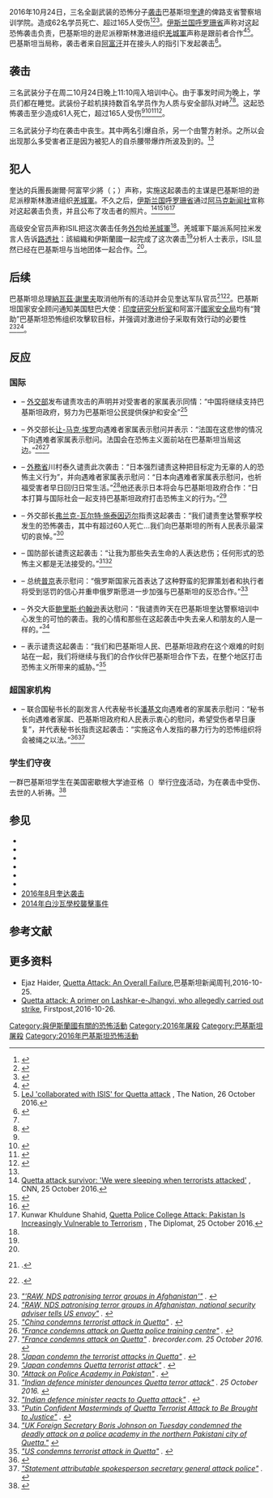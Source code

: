 {{Infobox civilian attack
| title = 奎达警察培训学院袭击
| partof = 
| image = 
| image_size = 
| alt = 
| caption = 
| map = 
| map_size = 
| map_alt = 
| map_caption = 
| location = [[巴基斯坦|巴基斯坦]][[俾路支省|俾路支省]][[奎达|奎达]]俾路支省警察培训学院
| target = 警察培训中心
| coordinates = 
| date = {{start date|2016|10|24|df=yes}}
| time = 
| timezone = 
| type = [[枪击事件|枪击事件]]、[[自杀式爆炸|自杀式爆炸]]、[[劫持人质|劫持人质]]
| fatalities = 62
| injuries = 165+
| victims = <!-- or | victim = -->
| perpetrators =  [[伊斯兰国呼罗珊省|伊斯兰国呼罗珊省]]<br/>[[羌城軍|羌城軍]]
| assailants = <!-- or | assailant = -->
| susperps =  
| weapons = 
| numparts = 3 
| dfens = <!-- or | dfen = -->
| motive = 
| inquiry = 
| coroner = 
| accused = 
| convicted = 
| verdict = 
| convictions = 
| charges = 
| litigation = 
| website = <!-- {{URL|example.com}} -->
| module =
}}
2016年10月24日，三名全副武装的恐怖分子[[恐怖袭击|袭击]]巴基斯坦[[奎達|奎達]]的俾路支省警察培训学院。造成62名学员死亡、超过165人受伤<ref>{{cite web|url=http://www.dawn.com/news/1291999/60-killed-in-twin-suicide-attacks-as-terrorists-storm-police-training-college-in-quetta|title=60 killed in twin suicide attacks as terrorists storm police training college in Quetta|first1=Syed Ali|last1=Shah|first2=Hafeezullah|last2=Sherani|date=2016-10-24|publisher=Dawn|language=en|accessdate=2016-10-25|archive-date=2016-10-25|archive-url=https://web.archive.org/web/20161025174458/http://www.dawn.com/news/1291999/60-killed-in-twin-suicide-attacks-as-terrorists-storm-police-training-college-in-quetta|dead-url=no}}</ref><ref name="auto1">{{cite web|url=http://tribune.com.pk/story/1208735/militants-attack-police-training-centre-quetta/|title=61 killed, at least 165 injured as militants storm police training centre in Quetta|date=2016-10-24|publisher=The Express Tribune|accessdate=2016-10-25|language=en|archive-date=2016-10-26|archive-url=https://web.archive.org/web/20161026165023/http://tribune.com.pk/story/1208735/militants-attack-police-training-centre-quetta/|dead-url=no}}</ref><ref>{{cite web|title=At Least 61 Die as Militants Storm Police College Near Quetta, Pakistan|url=http://www.nytimes.com/2016/10/25/world/asia/quetta-police-militants-attack.html|publisher=The New York Times|date=2016-10-24|accessdate=2016-10-25|language=en|archive-date=2016-10-25|archive-url=https://web.archive.org/web/20161025013556/http://www.nytimes.com/2016/10/25/world/asia/quetta-police-militants-attack.html|dead-url=no}}</ref>。[[伊斯兰国呼罗珊省|伊斯兰国呼罗珊省]]声称对这起恐怖袭击负责，巴基斯坦的逊尼派穆斯林激进组织[[羌城軍|羌城軍]]声称是跟前者合作<ref name="auto">{{cite web|title=Quetta attack survivor: 'We were sleeping when terrorists attacked'|url=http://edition.cnn.com/2016/10/24/world/pakistan-police-academy-attack/index.html|publisher=CNN|accessdate=2016-10-25|language=en|archive-date=2016-10-25|archive-url=https://web.archive.org/web/20161025235521/http://edition.cnn.com/2016/10/24/world/pakistan-police-academy-attack/index.html|dead-url=no}}</ref><ref name="collaborated">[http://nation.com.pk/national/26-Oct-2016/lej-collaborated-with-isis-for-quetta-attack LeJ 'collaborated with ISIS' for Quetta attack] {{Wayback|url=http://nation.com.pk/national/26-Oct-2016/lej-collaborated-with-isis-for-quetta-attack |date=20161028112405 }}, The Nation, 26 October 2016.</ref>。巴基斯坦当局称，袭击者来自[[阿富汗|阿富汗]]并在接头人的指引下发起袭击<ref>{{cite news|url=http://www.dawn.com/news/1292349/assailants-came-from-afghanistan-pm-told|title=Assailants came from Afghanistan, PM told|work=Dawn|date=26 October 2016|accessdate=2016-10-26|language=en|archive-date=2016-10-26|archive-url=https://web.archive.org/web/20161026232003/http://www.dawn.com/news/1292349/assailants-came-from-afghanistan-pm-told|dead-url=no}}</ref>。

== 袭击 ==
三名武装分子在周二10月24日晚上11:10闯入培训中心。由于事发时间为晚上，学员们都在睡觉。武装份子趁机挟持数百名学员作为人质与安全部队对峙<ref name="auto1"/><ref>{{cite web|url=http://timesofindia.indiatimes.com/world/pakistan/At-least-60-killed-over-100-injured-in-Pak-police-academy-attack/articleshow/55042406.cms|title=At least 60 killed, over 100 injured in Pak police academy attack|date=2016-10-25|publisher=Times of India|accessdate=2016-10-25|language=en|archive-date=2016-10-25|archive-url=https://web.archive.org/web/20161025041454/http://timesofindia.indiatimes.com/world/pakistan/At-least-60-killed-over-100-injured-in-Pak-police-academy-attack/articleshow/55042406.cms|dead-url=no}}</ref>。这起恐怖袭击至少造成61人死亡，超过165人受伤<ref name="auto"/><ref>{{cite web|title=Quetta attack death toll rises to 61, over 165 injured|url=http://www.samaa.tv/pakistan/2016/10/quetta-attack-death-toll-rises-to-61-over-160-injured/|website=samaa.tv|publisher=Samaa Web Desk|accessdate=2016-10-25|language=en|archive-date=2016-10-25|archive-url=https://web.archive.org/web/20161025235943/http://www.samaa.tv/pakistan/2016/10/quetta-attack-death-toll-rises-to-61-over-160-injured/|dead-url=no}}</ref><ref name="rt">{{cite web|url=https://www.rt.com/news/363951-pakistan-cadets-hostage-militants/|title=50 killed, dozens injured in attack on Pakistani police training center – reports|publisher=Russia Today|accessdate=2016-10-24|language=en|archive-date=2016-10-24|archive-url=https://web.archive.org/web/20161024235001/https://www.rt.com/news/363951-pakistan-cadets-hostage-militants/|dead-url=no}}</ref><ref name="bbc">{{cite web|title=Quetta police college attack leaves dozens dead|url=http://www.bbc.com/news/world-asia-37757914|website=bbc.com|publisher=BBC|accessdate=2016-10-24|language=en|archive-date=2016-10-25|archive-url=https://web.archive.org/web/20161025033928/http://www.bbc.com/news/world-asia-37757914|dead-url=no}}</ref>。

三名武装分子均在袭击中丧生。其中两名引爆{{tsl|en|Explosive belt|炸药腰带|自杀腰带}}自杀，另一个由警方射杀。之所以会出现那么多受害者正是因为被犯人的自杀腰带爆炸所波及到的。<ref name="bbc"/>

== 犯人 ==
奎达{{tsl|en|Frontier Corps|邊境兵團}}的兵團長謝爾·阿富罕少將（{{lang|ur|شیر افگن}}；{{lang|en|Sher Afgan}}）声称，实施这起袭击的主谋是巴基斯坦的逊尼派穆斯林激进组织[[羌城軍|羌城軍]]。不久之后，[[伊斯兰国呼罗珊省|伊斯兰国呼罗珊省]]通过[[阿马克新闻社|阿马克新闻社]]宣称对这起袭击负责，并且公布了攻击者的照片。<ref name=CNN>[http://edition.cnn.com/2016/10/24/world/pakistan-police-academy-attack/?sr=google_news Quetta attack survivor: 'We were sleeping when terrorists attacked'] {{Wayback|url=http://edition.cnn.com/2016/10/24/world/pakistan-police-academy-attack/?sr=google_news |date=20161027061505 }}, CNN, 25 October 2016.</ref><ref name=NYT>{{cite news |author=Salman Masood |url=http://www.nytimes.com/2016/10/26/world/asia/quetta-attack-isis-pakistan.html?_r=0 |title=Pakistan Reels After Attack on Police Training College Leaves 61 Dead |publisher=The New York Times |date=2016-10-25 |accessdate=2016-10-30 |archive-date=2016-10-30 |archive-url=https://web.archive.org/web/20161030041649/http://www.nytimes.com/2016/10/26/world/asia/quetta-attack-isis-pakistan.html?_r=0 }}</ref><ref name=Reuters>{{cite web |url=http://www.reuters.com/article/us-pakistan-attack-idUSKCN12O2M6 |title=Islamic State claims attack on Pakistan police academy, 59 dead |date=2016-10-25 |publisher= |accessdate=2016-10-25 |via=Reuters |language=en |archive-date=2019-01-07 |archive-url=https://web.archive.org/web/20190107032216/https://www.reuters.com/article/us-pakistan-attack-idUSKCN12O2M6 |dead-url=no }}</ref><ref name="Diplomat">Kunwar Khuldune Shahid, [http://thediplomat.com/2016/10/quetta-police-college-attack-pakistan-is-increasingly-vulnerable-to-terrorism/ Quetta Police College Attack: Pakistan Is Increasingly Vulnerable to Terrorism] {{Wayback|url=http://thediplomat.com/2016/10/quetta-police-college-attack-pakistan-is-increasingly-vulnerable-to-terrorism/ |date=20161027121027 }}, The Diplomat, 25 October 2016.</ref>

高级安全官员声称ISIL把这次袭击任务[[外判|外包]]给[[羌城軍|羌城軍]]<ref name="NYT"/>。羌城軍下屬派系阿拉米发言人告诉[[路透社|路透社]]：該組織和伊斯蘭國一起完成了这次袭击<ref name="collaborated"/>分析人士表示，ISIL显然已经在巴基斯坦与当地团体一起合作。<ref name="Reuters"/>。

== 后续 ==
巴基斯坦总理[[納瓦茲·謝里夫|納瓦茲·謝里夫]]取消他所有的活动并会见奎达军队官员<ref>{{cite web |url=http://dunyanews.tv/en/Pakistan/358213-PM-postpones-all-engagements-after-Quetta-police-a |title="PM postpones all engagements after Quetta police academy attack" |access-date=2016-10-30 |archive-date=2016-10-27 |archive-url=https://web.archive.org/web/20161027093617/http://dunyanews.tv/en/Pakistan/358213-PM-postpones-all-engagements-after-Quetta-police-a }}.</ref><ref>{{cite web |url=https://www.thenews.com.pk/latest/159798-PM-Nawaz-to-chair-security-meeting-in-Quetta |title="PPM Nawaz to chair security meeting in Quetta" |access-date=2016-10-30 |archive-date=2016-10-27 |archive-url=https://web.archive.org/web/20161027130415/https://www.thenews.com.pk/latest/159798-PM-Nawaz-to-chair-security-meeting-in-Quetta }}.</ref>。巴基斯坦国家安全顾问{{tsl|en|Naseer Khan Janjua|江諸華}}通知美国駐巴大使{{Link-en|大衛·黑爾 (美國外交官)|David Hale (diplomat)|大衛·黑爾}}：[[印度研究分析室|印度研究分析室]]和阿富汗[[國家安全局_(阿富汗)|國家安全局]]均有“贊助”巴基斯坦恐怖组织攻擊软目标，并强调对激进份子采取有效行动的必要性<ref><cite class="citation news">[http://nation.com.pk/national/26-Oct-2016/raw-nds-patronising-terror-groups-in-afghanistan "'RAW, NDS patronising terror groups in Afghanistan'"] {{Wayback|url=http://nation.com.pk/national/26-Oct-2016/raw-nds-patronising-terror-groups-in-afghanistan |date=20161030052030 }}. </cite></ref><ref><cite class="citation news">[http://www.dawn.com/news/1292399/ "RAW, NDS patronising terror groups in Afghanistan, national security adviser tells US envoy"] {{Wayback|url=http://www.dawn.com/news/1292399/ |date=20161029141613 }}. </cite></ref>。

== 反应 ==

=== 国际 ===
* {{flag|China}} – [[中华人民共和国外交部|外交部]]发布谴责攻击的声明并对受害者的家属表示同情：“中国将继续支持巴基斯坦政府，努力为巴基斯坦公民提供保护和安全”<ref><cite class="citation web">[https://www.thenews.com.pk/latest/159829-China-condemns-terrorist-attack-in-Quetta "China condemns terrorist attack in Quetta"] {{Wayback|url=https://www.thenews.com.pk/latest/159829-China-condemns-terrorist-attack-in-Quetta |date=20161028214928 }}. </cite></ref> 

* {{flag|France}} – 外交部长[[让-马克·埃罗|让-马克·埃罗]]向遇难者家属表示慰问并表示：“法国在这悲惨的情况下向遇难者家属表示慰问。法国会在恐怖主义面前站在巴基斯坦当局这边。”<ref><cite class="citation web">[https://en.dailypakistan.com.pk/pakistan/france-condemns-attack-on-quetta-police-training-centre/ "France condemns attack on Quetta police training centre"] {{Wayback|url=https://en.dailypakistan.com.pk/pakistan/france-condemns-attack-on-quetta-police-training-centre/ |date=20161028215101 }}. </cite></ref><ref><cite class="citation web">[http://www.brecorder.com/pakistan/general-news/324873-france-condemns-terrorist-attack-in-quetta.html "France condemns attack on Quetta"] {{Wayback|url=http://www.brecorder.com/pakistan/general-news/324873-france-condemns-terrorist-attack-in-quetta.html |date=20161027132516 }}. brecorder.com. 25 October 2016<span class="reference-accessdate">. </span></cite></ref> 

* {{flag|Japan}} – [[日本外務省|外務省]]{{Link-ja|外務發言人|外務報道官|發言人}}川村泰久谴责此次袭击：“日本强烈谴责这种把目标定为无辜的人的恐怖主义行为”，并向遇难者家属表示慰问：“日本向遇难者家属表示慰问，也祈福受害者早日回归日常生活。”<ref><cite class="citation web">[https://www.thenews.com.pk/latest/141273-Japan-condemn-terrorist-attacks-QuettafromNewsdog=1 "Japan condemn the terrorist attacks in Quetta"] {{Wayback|url=https://www.thenews.com.pk/latest/141273-Japan-condemn-terrorist-attacks-QuettafromNewsdog=1 |date=20161028152409 }}. </cite></ref>他还表示日本将会与巴基斯坦政府合作：“日本打算与国际社会一起支持巴基斯坦政府打击恐怖主义的行为。”<ref><cite class="citation web">[http://www.app.com.pk/japan-condemns-quetta-terrorist-attack/ "Japan condemns Quetta terrorist attack"] {{Wayback|url=http://www.app.com.pk/japan-condemns-quetta-terrorist-attack/ |date=20161028153059 }}. </cite></ref> 

* {{flag|Germany}} – 外交部长[[弗兰克-瓦尔特·施泰因迈尔|弗兰克-瓦尔特·施泰因迈尔]]指责这起袭击：“我们谴责奎达警察学校发生的恐怖袭击，其中有超过60人死亡...我们向巴基斯坦的所有人民表示最深切的哀悼。”<ref><cite class="citation web">[https://sputniknews.com/world/201610251046695561-pakistan-germany-quetta/ "Attack on Police Academy in Pakistan"] {{Wayback|url=https://sputniknews.com/world/201610251046695561-pakistan-germany-quetta/ |date=20161028215031 }}. </cite></ref>   

* {{flag|India}} – 国防部长{{tsl|en|Manohar Parrikar|馬諾哈爾·帕里卡爾}}谴责这起袭击：“让我为那些失去生命的人表达悲伤；任何形式的恐怖主义都是无法接受的。”<ref><cite class="citation web">[http://www.samaa.tv/international/2016/10/indian-defence-minister-reacts-to-quetta-attack/ "Indian defence minister denounces Quetta terror attack"] {{Wayback|url=http://www.samaa.tv/international/2016/10/indian-defence-minister-reacts-to-quetta-attack/ |date=20161028114439 }}. 25 October 2016<span class="reference-accessdate">. </span></cite></ref><ref><cite class="citation web">[https://www.geo.tv/latest/118761-Indian-defence-minister-denounces-Quetta-terror-atta "Indian defence minister reacts to Quetta attack"] {{Wayback|url=https://www.geo.tv/latest/118761-Indian-defence-minister-denounces-Quetta-terror-atta |date=20161026171656 }}. </cite></ref> 

* {{flag|Russia}} – 总统[[弗拉基米尔·弗拉基米罗维奇·普京|普京]]表示慰问：“俄罗斯国家元首表达了这种野蛮的犯罪策划者和执行者将受到惩罚的信心并重申俄罗斯愿进一步加强与巴基斯坦的反恐合作。”<ref><cite class="citation web">[https://sputniknews.com/politics/201610251046694447-putin-terrorist-attack/ "Putin Confident Masterminds of Quetta Terrorist Attack to Be Brought to Justice"] {{Wayback|url=https://sputniknews.com/politics/201610251046694447-putin-terrorist-attack/ |date=20161027150723 }}. </cite></ref> 

* {{flag|United Kingdom}} – 外交大臣[[鲍里斯·约翰逊|鲍里斯·约翰逊]]表达慰问：“我谴责昨天在巴基斯坦奎达警察培训中心发生的可怕的袭击。我的心情和那些在这起袭击中失去亲人和朋友的人是一样的。”<ref><cite class="citation web">[https://sputniknews.com/asia/201610251046706877-uk-pakistan-attack/ "UK Foreign Secretary Boris Johnson on Tuesday condemned the deadly attack on a police academy in the northern Pakistani city of Quetta."] {{Wayback|url=https://sputniknews.com/asia/201610251046706877-uk-pakistan-attack/ |date=20161027114504 }}</cite></ref> 

* {{flag|United States}} – {{tsl|en|Assistant Secretary of State for Public Affairs|美国国务院发言人|国务院发言人}}{{tsl|en|John Kirby (admiral)|約翰·柯比 (美國海軍將領)|約翰·柯比}}表示谴责这起袭击：“我们和巴基斯坦人民、巴基斯坦政府在这个艰难的时刻站在一起，我们将继续与我们的合作伙伴巴基斯坦合作下去，在整个地区打击恐怖主义所带来的威胁。”<ref><cite class="citation web">[http://dunyanews.tv/en/Pakistan/358192-US-condemns-terrorist-attack-in-Quetta "US condemns terrorist attack in Quetta"] {{Wayback|url=http://dunyanews.tv/en/Pakistan/358192-US-condemns-terrorist-attack-in-Quetta |date=20161028142015 }}. </cite></ref>

=== 超国家机构 ===
* {{flag|United Nations}} – 联合国秘书长的副发言人{{Link-fr|法罕·哈克|Farhan Haq}}代表秘书长[[潘基文|潘基文]]向遇难者的家属表示慰问：“秘书长向遇难者家属、巴基斯坦政府和人民表示衷心的慰问，希望受伤者早日康复”，并代表秘书长指责这起袭击：“实施这令人发指的暴力行为的恐怖组织将会被绳之以法。”<ref>{{cite web|url=https://en.dailypakistan.com.pk/pakistan/un-chief-condemns-attack-on-quetta-police-academy/|title=UN chief condemns attack on Quetta police academy|first=Haider|last=Ali Sindhu|date=2016-10-26|publisher=Daily Pakistan|accessdate=2016-10-26|language=en|archive-date=2016-10-26|archive-url=https://web.archive.org/web/20161026171357/https://en.dailypakistan.com.pk/pakistan/un-chief-condemns-attack-on-quetta-police-academy/|dead-url=no}}</ref><ref><cite class="citation web">[https://www.un.org/sg/en/content/sg/statement/2016-10-25/statement-attributable-spokesman-secretary-general-attack-police "Statement attributable spokesperson secretary general attack police"] {{Wayback|url=https://www.un.org/sg/en/content/sg/statement/2016-10-25/statement-attributable-spokesman-secretary-general-attack-police |date=20170305001122 }}. </cite></ref>

=== 学生们守夜 ===
一群巴基斯坦学生在美国密歇根大学迪亚格（{{lang|en|The Diag}}）举行[[守夜|守夜]]活动，为在袭击中受伤、去世的人祈祷。<ref>{{cite web|author=Staff Reporter|url=https://www.michigandaily.com/section/campus-life/students-gather-vigil-response-quetta-attack|title=Students gather for vigil in response to Quetta attack|publisher=The Michigan Daily|date=2016-10-25|accessdate=2016-10-26|language=en|archive-date=2016-10-29|archive-url=https://web.archive.org/web/20161029044939/https://www.michigandaily.com/section/campus-life/students-gather-vigil-response-quetta-attack|dead-url=no}}</ref>

== 参见 ==
{{portal box|恐怖主義|災害|警察與執法}}
* {{tsl|en|List of Islamist terrorist attacks|伊斯兰国恐怖袭击列表}}
* {{tsl|en|List of terrorist incidents in October 2016|2016年十月恐怖事件列表}}
* {{tsl|en|List of terrorist incidents linked to ISIL|伊斯兰国相关恐怖事件列表}}
* {{tsl|en|List of terrorist incidents linked to ISIL (IS-K)|伊斯兰国呼罗珊省相关恐怖袭击列表}}
* {{tsl|en|Terrorist incidents in Pakistan in 2016|2016年巴基斯坦恐怖事件}}
* {{tsl|en|January 2016 Quetta suicide bombing|2016年1月奎达自杀式炸弹袭击}}
* [[2016年8月奎达袭击|2016年8月奎达袭击]]
* [[2014年白沙瓦學校襲擊事件|2014年白沙瓦學校襲擊事件]]

==参考文献==
{{reflist|2}}

== 更多资料 ==
* Ejaz Haider, [http://newsweekpakistan.com/quetta-attack-an-overall-failure/ Quetta Attack: An Overall Failure]{{Wayback|url=http://newsweekpakistan.com/quetta-attack-an-overall-failure/ |date=20161029165009 }},巴基斯坦新闻周刊,2016-10-25.
* [http://www.firstpost.com/world/quetta-attack-a-primer-on-lashkar-e-jhangvi-who-allegedly-carried-out-strike-3073482.html Quetta attack: A primer on Lashkar-e-Jhangvi, who allegedly carried out strike]{{Wayback|url=http://www.firstpost.com/world/quetta-attack-a-primer-on-lashkar-e-jhangvi-who-allegedly-carried-out-strike-3073482.html |date=20161029101055 }}, Firstpost,2016-10-26.
[[Category:與伊斯蘭國有關的恐怖活動|Category:與伊斯蘭國有關的恐怖活動]]
[[Category:2016年屠殺|Category:2016年屠殺]]
[[Category:巴基斯坦屠殺|Category:巴基斯坦屠殺]]
[[Category:2016年巴基斯坦恐怖活動|Category:2016年巴基斯坦恐怖活動]]